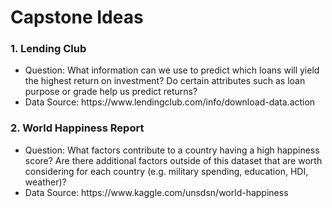 # Capstone Ideas

### 1. Lending Club
  + Question: What information can we use to predict which loans will yield the highest return on investment? Do certain attributes such as loan purpose or grade help us predict returns?
  + Data Source: https://www.lendingclub.com/info/download-data.action
  
### 2. World Happiness Report
  + Question: What factors contribute to a country having a high happiness score? Are there additional factors outside of this dataset that are worth considering for each country (e.g. military spending, education, HDI, weather)?
  + Data Source: https://www.kaggle.com/unsdsn/world-happiness